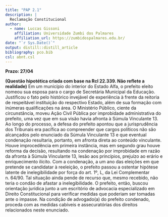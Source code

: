 ```yaml
---
title: "PAP 2.1"
description: |
  Reclamação Constitucional
author: 
  - name: Luccas Gissoni
    affiliation: Universidade Zumbi dos Palmares
    affiliation_url: https://zumbidospalmares.edu.br/
date: "`r Sys.Date()`"
output: distill::distill_article
bibliography: pco.bib
csl: abnt.csl
---
```


**Prazo: 27/04**

**(Questão hipotética criada com base na Rcl 22.339. Não reflete a realidade)** Em um município do interior do Estado Alfa, o prefeito eleito nomeou sua esposa para o cargo de Secretária Municipal da Educação. Justificou o fato pelo histórico invejável de experiência à frente da reitoria de respeitável instituição do respectivo Estado, além de sua formação com inúmeras qualificações na área. O Ministério Público, ciente da circunstância, moveu Ação Civil Pública por improbidade administrativa do prefeito, uma vez que em sua visão havia afronta à Súmula Vinculante 13. Ao longo do processo, a defesa do prefeito apontou que a jurisprudência dos Tribunais era pacífica ao compreender que cargos políticos não são alcançados pelo enunciado da Súmula Vinculante 13 e que eventual condenação resultaria, portanto, em afronta direta ao conteúdo vinculante. Houve improcedência em primeira instância, mas em segundo grau houve reforma da decisão, resultando na condenação por improbidade em razão da afronta à Súmula Vinculante 13, lesão aos princípios, prejuízo ao erário e enriquecimento ilícito. Com a condenação, a um ano das eleições em que pretende se candidatar à reeleição, o prefeito passou a ostentar hipótese latente de inelegibilidade por força do art. 1º, L, da Lei Complementar n. 64/90. Tal situação ainda pende de recurso que, mesmo recebido, não teria o condão de afastar a inelegibilidade. O prefeito, então, buscou orientação jurídica junto a um escritório de advocacia especializado em Direito Constitucional para verificar medidas que poderiam ser tomadas ante o impasse. Na condição de advogado(a) do prefeito condenado, proceda com as medidas cabíveis e assecuratórias dos direitos relacionados neste enunciado.




